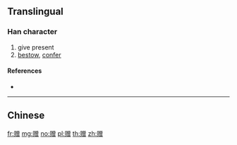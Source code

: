{{character info/new}}
{{also|贈}}
==Translingual==

===Han character===
{{Han char|rn=154|rad=贝|as=12|sn=16|four=|canj=BOCWA}}

# give present
# [[bestow]], [[confer]]

====References====
* {{Han ref|kx=1213.211|hdz=63658.100|uh=8D60|ud=36192}}

----

==Chinese==
{{zh-see|贈}}

[[fr:赠]]
[[mg:赠]]
[[no:赠]]
[[pl:赠]]
[[th:赠]]
[[zh:赠]]
